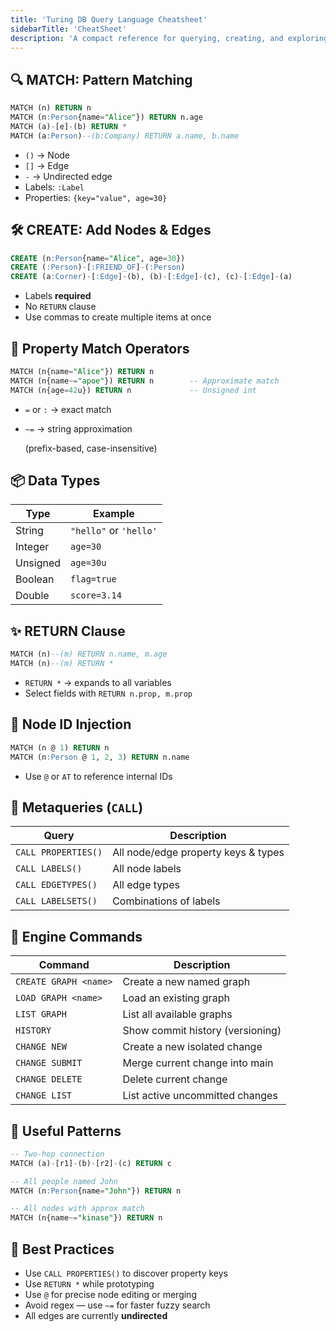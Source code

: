 ```yaml
---
title: 'Turing DB Query Language Cheatsheet'
sidebarTitle: 'CheatSheet'
description: 'A compact reference for querying, creating, and exploring graphs in TuringDB using Cypher-like syntax + TuringDB-specific extensions.'
---
```


## 🔍 MATCH: Pattern Matching

```sql
MATCH (n) RETURN n
MATCH (n:Person{name="Alice"}) RETURN n.age
MATCH (a)-[e]-(b) RETURN *
MATCH (a:Person)--(b:Company) RETURN a.name, b.name
```

- `()` → Node
- `[]` → Edge
- `-` → Undirected edge
- Labels: `:Label`
- Properties: `{key="value", age=30}`


## 🛠 CREATE: Add Nodes & Edges

```sql
CREATE (n:Person{name="Alice", age=30})
CREATE (:Person)-[:FRIEND_OF]-(:Person)
CREATE (a:Corner)-[:Edge]-(b), (b)-[:Edge]-(c), (c)-[:Edge]-(a)
```

- Labels **required**
- No `RETURN` clause
- Use commas to create multiple items at once


## 🎯 Property Match Operators

```sql
MATCH (n{name="Alice"}) RETURN n
MATCH (n{name~="apoe"}) RETURN n        -- Approximate match
MATCH (n{age=42u}) RETURN n             -- Unsigned int
```

- `=` or `:` → exact match
- `~=` → string approximation
    
    (prefix-based, case-insensitive)
    

## 📦 Data Types

| Type | Example |
| --- | --- |
| String | `"hello"` or `'hello'` |
| Integer | `age=30` |
| Unsigned | `age=30u` |
| Boolean | `flag=true` |
| Double | `score=3.14` |


## ✨ RETURN Clause

```sql
MATCH (n)--(m) RETURN n.name, m.age
MATCH (n)--(m) RETURN *
```

- `RETURN *` → expands to all variables
- Select fields with `RETURN n.prop, m.prop`


## 📌 Node ID Injection

```sql
MATCH (n @ 1) RETURN n
MATCH (n:Person @ 1, 2, 3) RETURN n.name
```

- Use `@` or `AT` to reference internal IDs


## 🔬 Metaqueries (`CALL`)

| Query | Description |
| --- | --- |
| `CALL PROPERTIES()` | All node/edge property keys & types |
| `CALL LABELS()` | All node labels |
| `CALL EDGETYPES()` | All edge types |
| `CALL LABELSETS()` | Combinations of labels |


## 🔧 Engine Commands

| Command | Description |
| --- | --- |
| `CREATE GRAPH <name>` | Create a new named graph |
| `LOAD GRAPH <name>` | Load an existing graph |
| `LIST GRAPH` | List all available graphs |
| `HISTORY` | Show commit history (versioning) |
| `CHANGE NEW` | Create a new isolated change |
| `CHANGE SUBMIT` | Merge current change into main |
| `CHANGE DELETE` | Delete current change |
| `CHANGE LIST` | List active uncommitted changes |


## 🧠 Useful Patterns

```sql
-- Two-hop connection
MATCH (a)-[r1]-(b)-[r2]-(c) RETURN c

-- All people named John
MATCH (n:Person{name="John"}) RETURN n

-- All nodes with approx match
MATCH (n{name~="kinase"}) RETURN n
```


## 📘 Best Practices

- Use `CALL PROPERTIES()` to discover property keys
- Use `RETURN *` while prototyping
- Use `@` for precise node editing or merging
- Avoid regex — use `~=` for faster fuzzy search
- All edges are currently **undirected**
